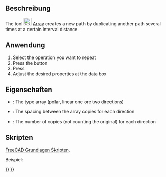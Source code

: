 <languages/>

{{Docnav
|[[CAM_Copy|Copy]]
|[[CAM_SimpleCopy|SimpleCopy]]
|[[CAM_Workbench|CAM]]
|IconL=CAM_Copy.svg
|IconR=CAM_SimpleCopy.svg
|IconC=Workbench_CAM.svg
}}

{{GuiCommand
|Name=CAM Array
|MenuLocation=CAM → Path Modification → Array
|Workbenches=[[CAM_Workbench|CAM]]
}}

<span id="Description"></span>
==Beschreibung==

The tool [[Image:CAM_Array.svg|24px]] [[CAM_Array|Array]] creates a new path by duplicating another path several times at a certain interval distance.

<span id="Usage"></span>
==Anwendung==

# Select the operation you want to repeat
# Press the {{KEY|[[Image:CAM_Array.svg|24px]] [[CAM_Array|Array]]}} button
# Press {{Button|Apply}}
# Adjust the desired properties at the data box

<span id="Properties"></span>
==Eigenschaften==

*{{PropertyData|Type}}: The type array (polar, linear one ore two directions)
*{{PropertyData|Offset}}: The spacing between the array copies for each direction
*{{PropertyData|Copies}}: The number of copies (not counting the original) for each direction

<span id="Scripting"></span>
==Skripten==

{{Emphasis|Siehe auch:}} [[FreeCAD_Scripting_Basics/de|FreeCAD Grundlagen Skripten]].

Beispiel:

{{Code|code=
#Place code example here.
}}


{{Docnav
|[[CAM_Copy|Copy]]
|[[CAM_SimpleCopy|SimpleCopy]]
|[[CAM_Workbench|CAM]]
|IconL=CAM_Copy.svg
|IconR=CAM_SimpleCopy.svg
|IconC=Workbench_CAM.svg
}}

{{CAM_Tools_navi{{#translation:}}}}
{{Userdocnavi{{#translation:}}}}